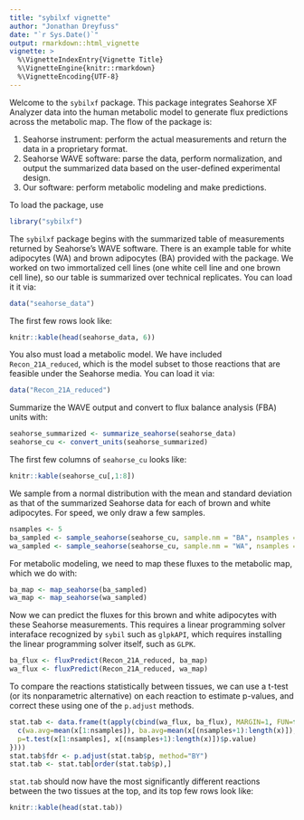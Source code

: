 ```yaml
---
title: "sybilxf vignette"
author: "Jonathan Dreyfuss"
date: "`r Sys.Date()`"
output: rmarkdown::html_vignette
vignette: >
  %\VignetteIndexEntry{Vignette Title}
  %\VignetteEngine{knitr::rmarkdown}
  %\VignetteEncoding{UTF-8}
---
```


Welcome to the `sybilxf` package. This package integrates Seahorse XF Analyzer data into the human metabolic model to generate flux predictions across the metabolic map. The flow of the package is:

1) Seahorse instrument: perform the actual measurements and return the data in a proprietary format.
2) Seahorse WAVE software: parse the data, perform normalization, and output the summarized data based on the user-defined experimental design.
3) Our software: perform metabolic modeling and make predictions.

To load the package, use 
```r
library("sybilxf")
```

The `sybilxf` package begins with the summarized table of measurements returned by Seahorse's WAVE software. There is an example table for white adipocytes (WA) and brown adipocytes (BA) provided with the package. We worked on two immortalized cell lines (one white cell line and one brown cell line), so our table is summarized over technical replicates. You can load it it via:
```r
data("seahorse_data")
```

The first few rows look like:
```r
knitr::kable(head(seahorse_data, 6))
```

You also must load a metabolic model. We have included `Recon_21A_reduced`, which is the model subset to those reactions that are feasible under the Seahorse media. You can load it via:
```r
data("Recon_21A_reduced")
```

Summarize the WAVE output and convert to flux balance analysis (FBA) units with:
```r
seahorse_summarized <- summarize_seahorse(seahorse_data)
seahorse_cu <- convert_units(seahorse_summarized)
```

The first few columns of `seahorse_cu` looks like:
```r
knitr::kable(seahorse_cu[,1:8])
```

We sample from a normal distribution with the mean and standard deviation as that of the summarized Seahorse data for each of brown and white adipocytes. For speed, we only draw a few samples. 
```r
nsamples <- 5
ba_sampled <- sample_seahorse(seahorse_cu, sample.nm = "BA", nsamples = nsamples)
wa_sampled <- sample_seahorse(seahorse_cu, sample.nm = "WA", nsamples = nsamples)
```

For metabolic modeling, we need to map these fluxes to the metabolic map, which we do with:
```r
ba_map <- map_seahorse(ba_sampled)
wa_map <- map_seahorse(wa_sampled)
```

Now we can predict the fluxes for this brown and white adipocytes with these Seahorse measurements. This requires a linear programming solver interaface recognized by `sybil` such as `glpkAPI`, which requires installing the linear programming solver itself, such as `GLPK`.
```r
ba_flux <- fluxPredict(Recon_21A_reduced, ba_map)
wa_flux <- fluxPredict(Recon_21A_reduced, wa_map)
```

To compare the reactions statistically between tissues, we can use a t-test (or its nonparametric alternative) on each reaction to estimate p-values, and correct these using one of the `p.adjust` methods.
```r
stat.tab <- data.frame(t(apply(cbind(wa_flux, ba_flux), MARGIN=1, FUN=function(x){
  c(wa.avg=mean(x[1:nsamples]), ba.avg=mean(x[(nsamples+1):length(x)]), 
  p=t.test(x[1:nsamples], x[(nsamples+1):length(x)])$p.value)
})))
stat.tab$fdr <- p.adjust(stat.tab$p, method="BY")
stat.tab <- stat.tab[order(stat.tab$p),]
```
`stat.tab` should now have the most significantly different reactions between the two tissues at the top, and its top few rows look like:
```r
knitr::kable(head(stat.tab))
```


